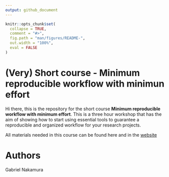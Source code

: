 ```yaml
---
output: github_document
---
```


<!-- README.md is generated from README.Rmd. Please edit that file -->

```r
knitr::opts_chunk$set(
  collapse = TRUE,
  comment = "#>",
  fig.path = "man/figures/README-",
  out.width = "100%",
  eval = FALSE
)
```

# (Very) Short course - Minimum reproducible workflow with minimun effort

Hi there, this is the repository for the short course **Minimum reproducible workflow with minimum effort**. This is a three hour workshop that has the aim of showing how to start using essential tools to guarantee a reproducible and organized workflow for your research projects.

All materials needed in this course can be found here and in the [website](https://gabrielnakamura.github.io/Workshop_UofT/index.html) 

# Authors

Gabriel Nakamura




